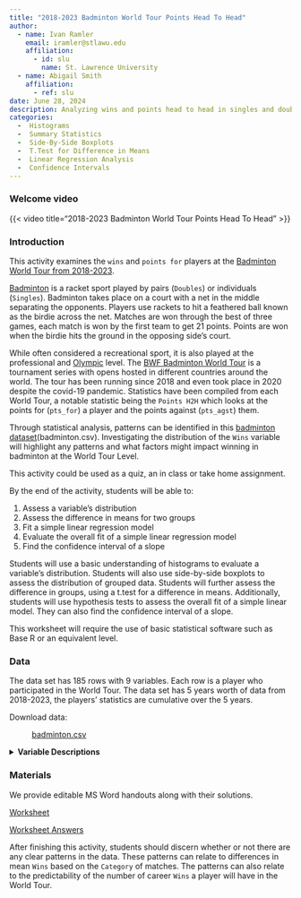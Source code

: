 ```yaml
---
title: "2018-2023 Badminton World Tour Points Head To Head"
author:
  - name: Ivan Ramler
    email: iramler@stlawu.edu
    affiliation:
      - id: slu
        name: St. Lawrence University
  - name: Abigail Smith
    affiliation:
      - ref: slu
date: June 28, 2024
description: Analyzing wins and points head to head in singles and doubles in the Badminton World Tour from 2018-2023. 
categories:
  -  Histograms
  -  Summary Statistics
  -  Side-By-Side Boxplots
  -  T.Test for Difference in Means
  -  Linear Regression Analysis
  -  Confidence Intervals
---
```


### Welcome video

{{< video  title="2018-2023 Badminton World Tour Points Head To Head" >}}

### Introduction

This activity examines the `wins` and `points for` players at the [Badminton World Tour from 2018-2023](https://en.wikipedia.org/wiki/BWF_World_Tour){target="_blank"}. 

[Badminton](https://en.wikipedia.org/wiki/badminton){target="_blank"} is
a racket sport played by pairs (`Doubles`) or individuals (`Singles`).
Badminton takes place on a court with a net in the middle separating the
opponents. Players use rackets to hit a feathered ball known as the
birdie across the net. Matches are won through the best of three games,
each match is won by the first team to get 21 points. Points are won
when the birdie hits the ground in the opposing side's court.

While often considered a recreational sport, it is also played at the
professional and
[Olympic](https://olympics.com/en/news/badminton-guide-how-to-play-rules-olympic-history){target="_blank"} level. The [BWF Badminton World Tour](https://en.wikipedia.org/wiki/BWF_World_Tour){target="_blank"} is
a tournament series with opens hosted in different countries around the
world. The tour has been running since 2018 and even took place in 2020
despite the covid-19 pandemic. Statistics have been compiled from each
World Tour, a notable statistic being the `Points H2H` which looks at
the points for (`pts_for`) a player and the points against (`pts_agst`) them.

Through statistical analysis, patterns can be identified in this [badminton dataset](badminton.csv){target="_blank"}(badminton.csv). Investigating the distribution of the `Wins` variable will highlight any patterns and what factors might impact winning in badminton at the World Tour Level. 

::: {.callout-note collapse="true" title="Activity Length" appearance="minimal"}
This activity could be used as a quiz, an in class or take home assignment. 
:::



::: {.callout-note collapse="true" title="Learning Objectives" appearance="minimal"}
By the end of the activity, students will be able to:

1.  Assess a variable's distribution
2.  Assess the difference in means for two groups
3.  Fit a simple linear regression model
4.  Evaluate the overall fit of a simple linear regression model
5.  Find the confidence interval of a slope
:::

::: {.callout-note collapse="true" title="Methods" appearance="minimal"}
Students will use a basic understanding of histograms to evaluate a variable's distribution. Students will also use side-by-side boxplots to assess the distribution of grouped data. Students will further assess the difference in groups, using a t.test for a difference in means. Additionally, students will use hypothesis tests to assess the overall fit of a simple linear model. They can also find the confidence interval of a slope. 
:::

::: {.callout-note collapse="true" title="Technology Requirements" appearance="minimal"}
This worksheet will require the use of basic statistical software such as Base R or an equivalent level. 
:::

### Data

The data set has 185 rows with 9 variables. Each row is a player who participated in the World Tour. The data set has 5 years worth of data from 2018-2023, the players' statistics are cumulative over the 5 years.

Download data: 

: [badminton.csv](badminton.csv){target="_blank"}

<details>
<summary><b>Variable Descriptions</b></summary>

| Variable | Description |
|----------------------|-------------------------------------------------|
| `Player` | The name of the player competing. |
| `Category` | The category of competition the player competed in, either `Singles` or `Doubles`. |
| `Matches` | The total number of matches the player played in between 2018-2023 in the World Tour. |
| `Wins` | The total number of wins the player had between 2018-2023 in the World Tour. |
| `Losses` | The total number of losses the player had between 2018-2023 in the World Tour. |
| `pts_for` | The total number of points scored by the player between 2018-2023 in the World Tour. |
| `pts_agst` | The total number of points allowed by the player between 2018-2023 in the World Tour. |
| `win_pct` | The cumulative win percentage (`Wins`/`Matches`) for the player between 2018-2023 in the World Tour. |
| `shot_pct` | The cumulative shot percentage (`pts_for`/(`pts_for` + `pts_agst`)) for the player between 2018-2023 in the World Tour. |


**Data Source**

[Original Dataset](https://www.badmintonstatistics.net/Reports?reportname=MostPointsH2H&category=%&year=-1&level=worldtour&country=%){target="_blank"}

**More information on the rules and set up**

[Olympic Badminton Rules](https://olympics.com/en/news/badminton-guide-how-to-play-rules-olympic-history){target="_blank"}

[Badminton Wikipedia](https://en.wikipedia.org/wiki/Badminton){target="_blank"}

[BWF Tour Website](https://bwfworldtour.bwfbadminton.com/){target="_blank"}

[BWF Tour Wikipedia](https://en.wikipedia.org/wiki/BWF_World_Tour){target="_blank"}

</details>

### Materials

We provide editable MS Word handouts along with their solutions.

[Worksheet](badminton_worksheet.docx)

[Worksheet Answers](badminton_worksheet_KEY.docx)

::: {.callout-note collapse="true" title="Conclusion" appearance="minimal"}
After finishing this activity, students should discern whether or not there are any clear patterns in the data. These patterns can relate to differences in mean `Wins` based on the `Category` of matches. The patterns can also relate to the predictability of the number of career `Wins` a player will have in the World Tour. 
:::
